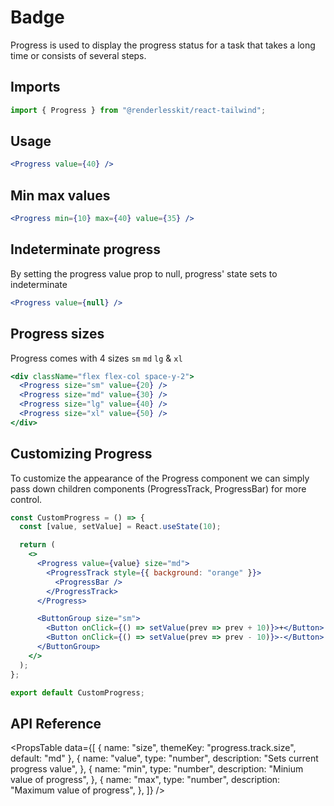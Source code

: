 
# Badge

Progress is used to display the progress status for a task that takes a long
time or consists of several steps.

<ComponentLinks github="progress" theme="progress" story="feedback-progress" />

## Imports

```js
import { Progress } from "@renderlesskit/react-tailwind";
```

## Usage

```jsx live
<Progress value={40} />
```

## Min max values

```jsx live
<Progress min={10} max={40} value={35} />
```

## Indeterminate progress

By setting the progress value prop to null, progress' state sets to
indeterminate

```jsx live
<Progress value={null} />
```

## Progress sizes

Progress comes with 4 sizes `sm` `md` `lg` & `xl`

```jsx live
<div className="flex flex-col space-y-2">
  <Progress size="sm" value={20} />
  <Progress size="md" value={30} />
  <Progress size="lg" value={40} />
  <Progress size="xl" value={50} />
</div>
```

## Customizing Progress

To customize the appearance of the Progress component we can simply pass down
children components (ProgressTrack, ProgressBar) for more control.

```jsx live noInline
const CustomProgress = () => {
  const [value, setValue] = React.useState(10);

  return (
    <>
      <Progress value={value} size="md">
        <ProgressTrack style={{ background: "orange" }}>
          <ProgressBar />
        </ProgressTrack>
      </Progress>

      <ButtonGroup size="sm">
        <Button onClick={() => setValue(prev => prev + 10)}>+</Button>
        <Button onClick={() => setValue(prev => prev - 10)}>-</Button>
      </ButtonGroup>
    </>
  );
};

export default CustomProgress;
```

## API Reference

<PropsTable
  data={[
    { name: "size", themeKey: "progress.track.size", default: "md" },
    {
      name: "value",
      type: "number",
      description: "Sets current progress value",
    },
    {
      name: "min",
      type: "number",
      description: "Minium value of progress",
    },
    {
      name: "max",
      type: "number",
      description: "Maximum value of progress",
    },
  ]}
/>
